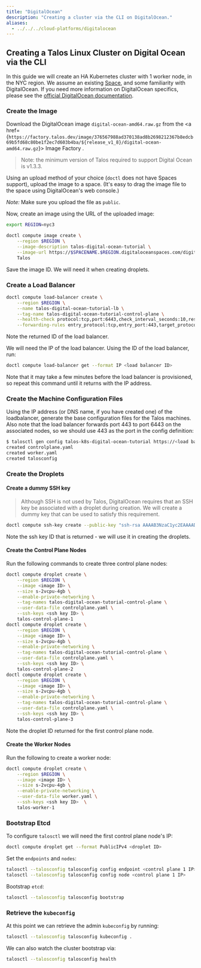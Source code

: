 ```yaml
---
title: "DigitalOcean"
description: "Creating a cluster via the CLI on DigitalOcean."
aliases:
  - ../../../cloud-platforms/digitalocean
---
```



## Creating a Talos Linux Cluster on Digital Ocean via the CLI

In this guide we will create an HA Kubernetes cluster with 1 worker node, in the NYC region.
We assume an existing [Space](https://www.digitalocean.com/docs/spaces/), and some familiarity with DigitalOcean.
If you need more information on DigitalOcean specifics, please see the [official DigitalOcean documentation](https://www.digitalocean.com/docs/).

### Create the Image

Download the DigitalOcean image `digital-ocean-amd64.raw.gz` from the <a href={`https://factory.talos.dev/image/376567988ad370138ad8b2698212367b8edcb69b5fd68c80be1f2ec7d603b4ba/${release_v1_8}/digital-ocean-amd64.raw.gz`}>
  Image Factory
</a>.

>Note: the minimum version of Talos required to support Digital Ocean is v1.3.3.

Using an upload method of your choice (`doctl` does not have Spaces support), upload the image to a space.
(It's easy to drag the image file to the space using DigitalOcean's web console.)

*Note:* Make sure you upload the file as `public`.

Now, create an image using the URL of the uploaded image:

```bash
export REGION=nyc3

doctl compute image create \
    --region $REGION \
    --image-description talos-digital-ocean-tutorial \
    --image-url https://$SPACENAME.$REGION.digitaloceanspaces.com/digital-ocean-amd64.raw.gz \
    Talos
```

Save the image ID.
We will need it when creating droplets.

### Create a Load Balancer

```bash
doctl compute load-balancer create \
    --region $REGION \
    --name talos-digital-ocean-tutorial-lb \
    --tag-name talos-digital-ocean-tutorial-control-plane \
    --health-check protocol:tcp,port:6443,check_interval_seconds:10,response_timeout_seconds:5,healthy_threshold:5,unhealthy_threshold:3 \
    --forwarding-rules entry_protocol:tcp,entry_port:443,target_protocol:tcp,target_port:6443
```

Note the returned ID of the load balancer.

We will need the IP of the load balancer.
Using the ID of the load balancer, run:

```bash
doctl compute load-balancer get --format IP <load balancer ID>
```

Note that it may take a few minutes before the load balancer is provisioned, so repeat this command until it returns with the IP address.

### Create the Machine Configuration Files

Using the IP address (or DNS name, if you have created one) of the loadbalancer, generate the base configuration files for the Talos machines.
Also note that the load balancer forwards port 443 to port 6443 on the associated nodes, so we should use 443 as the port in the config definition:

```bash
$ talosctl gen config talos-k8s-digital-ocean-tutorial https://<load balancer IP or DNS>:443
created controlplane.yaml
created worker.yaml
created talosconfig
```

### Create the Droplets

#### Create a dummy SSH key

> Although SSH is not used by Talos, DigitalOcean requires that an SSH key be associated with a droplet during creation.
> We will create a dummy key that can be used to satisfy this requirement.

```bash
doctl compute ssh-key create --public-key "ssh-rsa AAAAB3NzaC1yc2EAAAADAQABAAABAQDbl0I1s/yOETIKjFr7mDLp8LmJn6OIZ68ILjVCkoN6lzKmvZEqEm1YYeWoI0xgb80hQ1fKkl0usW6MkSqwrijoUENhGFd6L16WFL53va4aeJjj2pxrjOr3uBFm/4ATvIfFTNVs+VUzFZ0eGzTgu1yXydX8lZMWnT4JpsMraHD3/qPP+pgyNuI51LjOCG0gVCzjl8NoGaQuKnl8KqbSCARIpETg1mMw+tuYgaKcbqYCMbxggaEKA0ixJ2MpFC/kwm3PcksTGqVBzp3+iE5AlRe1tnbr6GhgT839KLhOB03j7lFl1K9j1bMTOEj5Io8z7xo/XeF2ZQKHFWygAJiAhmKJ dummy@dummy.local" dummy

```

Note the ssh key ID that is returned - we will use it in creating the droplets.

#### Create the Control Plane Nodes

Run the following commands to create three control plane nodes:

```bash
doctl compute droplet create \
    --region $REGION \
    --image <image ID> \
    --size s-2vcpu-4gb \
    --enable-private-networking \
    --tag-names talos-digital-ocean-tutorial-control-plane \
    --user-data-file controlplane.yaml \
    --ssh-keys <ssh key ID> \
    talos-control-plane-1
doctl compute droplet create \
    --region $REGION \
    --image <image ID> \
    --size s-2vcpu-4gb \
    --enable-private-networking \
    --tag-names talos-digital-ocean-tutorial-control-plane \
    --user-data-file controlplane.yaml \
    --ssh-keys <ssh key ID> \
    talos-control-plane-2
doctl compute droplet create \
    --region $REGION \
    --image <image ID> \
    --size s-2vcpu-4gb \
    --enable-private-networking \
    --tag-names talos-digital-ocean-tutorial-control-plane \
    --user-data-file controlplane.yaml \
    --ssh-keys <ssh key ID> \
    talos-control-plane-3
```

Note the droplet ID returned for the first control plane node.

#### Create the Worker Nodes

Run the following to create a worker node:

```bash
doctl compute droplet create \
    --region $REGION \
    --image <image ID> \
    --size s-2vcpu-4gb \
    --enable-private-networking \
    --user-data-file worker.yaml \
    --ssh-keys <ssh key ID>  \
    talos-worker-1
```

### Bootstrap Etcd

To configure `talosctl` we will need the first control plane node's IP:

```bash
doctl compute droplet get --format PublicIPv4 <droplet ID>
```

Set the `endpoints` and `nodes`:

```bash
talosctl --talosconfig talosconfig config endpoint <control plane 1 IP>
talosctl --talosconfig talosconfig config node <control plane 1 IP>
```

Bootstrap `etcd`:

```bash
talosctl --talosconfig talosconfig bootstrap
```

### Retrieve the `kubeconfig`

At this point we can retrieve the admin `kubeconfig` by running:

```bash
talosctl --talosconfig talosconfig kubeconfig .
```

We can also watch the cluster bootstrap via:

```bash
talosctl --talosconfig talosconfig health
```
